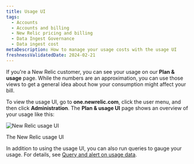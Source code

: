 ```yaml
---
title: Usage UI 
tags:
  - Accounts
  - Accounts and billing
  - New Relic pricing and billing
  - Data Ingest Governance
  - Data ingest cost
metaDescription: How to manage your usage costs with the usage UI 
freshnessValidatedDate: 2024-02-21 
---
```




If you're a New Relic customer, you can see your usage on our <DoNotTranslate>**Plan & usage**</DoNotTranslate> page. While the numbers are an approximation, you can use those views to get a general idea about how your consumption might affect your bill.

To view the usage UI, go to <DoNotTranslate>**one.newrelic.com**</DoNotTranslate>, click the user menu, and then click <DoNotTranslate>**Administration**</DoNotTranslate>. The <DoNotTranslate>**Plan & usage UI**</DoNotTranslate> page shows an overview of your usage like this:

<img
  title="New Relic usage UI"
  alt="New Relic usage UI"
  src={accountsUsageUi}
/>

<figcaption>The New Relic usage UI</figcaption>

In addition to using the usage UI, you can also run queries to gauge your usage. For details, see [Query and alert on usage data](/docs/accounts/accounts-billing/new-relic-one-pricing-billing/usage-queries-alerts/).
